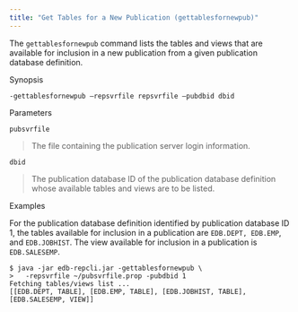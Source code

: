 ```yaml
---
title: "Get Tables for a New Publication (gettablesfornewpub)"
---
```


<div id="get_tables_for_new_publication" class="registered_link"></div>

The `gettablesfornewpub` command lists the tables and views that are available for inclusion in a new publication from a given publication database definition.

Synopsis

`-gettablesfornewpub –repsvrfile repsvrfile –pubdbid dbid`

Parameters

`pubsvrfile`

> The file containing the publication server login information.

`dbid`

> The publication database ID of the publication database definition whose available tables and views are to be listed.

Examples

For the publication database definition identified by publication database ID 1, the tables available for inclusion in a publication are `EDB.DEPT, EDB.EMP`, and `EDB.JOBHIST`. The view available for inclusion in a publication is `EDB.SALESEMP`.

```text
$ java -jar edb-repcli.jar -gettablesfornewpub \
>   -repsvrfile ~/pubsvrfile.prop -pubdbid 1
Fetching tables/views list ...
[[EDB.DEPT, TABLE], [EDB.EMP, TABLE], [EDB.JOBHIST, TABLE], [EDB.SALESEMP, VIEW]]
```
